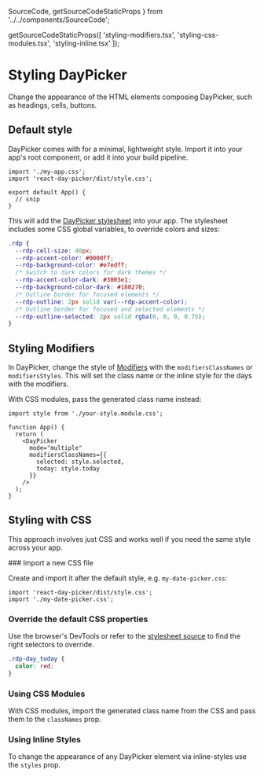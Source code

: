 
  SourceCode,
  getSourceCodeStaticProps
} from '../../components/SourceCode';

  getSourceCodeStaticProps([
    'styling-modifiers.tsx',
    'styling-css-modules.tsx',
    'styling-inline.tsx'
  ]);

# Styling DayPicker

Change the appearance of the HTML elements composing DayPicker, such as headings, cells, buttons.

## Default style

DayPicker comes with for a minimal, lightweight style. Import it into your app's root component, or add it into your build pipeline.

```tsx filename="App.tsx" {2}
import './my-app.css';
import 'react-day-picker/dist/style.css';

export default App() {
  // snip
}
```

This will add the [DayPicker stylesheet](https://github.com/gpbl/react-day-picker/blob/main/style.css) into your app. The stylesheet includes some CSS global variables, to override colors and sizes:

```css
.rdp {
  --rdp-cell-size: 40px;
  --rdp-accent-color: #0000ff;
  --rdp-background-color: #e7edff;
  /* Switch to dark colors for dark themes */
  --rdp-accent-color-dark: #3003e1;
  --rdp-background-color-dark: #180270;
  /* Outline border for focused elements */
  --rdp-outline: 2px solid var(--rdp-accent-color);
  /* Outline border for focused and selected elements */
  --rdp-outline-selected: 2px solid rgba(0, 0, 0, 0.75);
}
```

## Styling Modifiers

In DayPicker, change the style of [Modifiers](/basics/modifiers) with the `modifiersClassNames` or `modifiersStyles`. This will set the class name or the inline style for the days with the modifiers.

<SourceCode fileName="styling-modifiers.tsx" />


<RenderingBox>
  <StylingModifiers />
</RenderingBox>

With CSS modules, pass the generated class name instead:

```tsx {7-10,1}
import style from './your-style.module.css';

function App() {
  return (
    <DayPicker
      mode="multiple"
      modifiersClassNames={{
        selected: style.selected,
        today: style.today
      }}
    />
  );
}
```

## Styling with CSS

This approach involves just CSS and works well if you need the same style across your app.

<Steps>
### Import a new CSS file

Create and import it after the default style, e.g. `my-date-picker.css`:

```tsx
import 'react-day-picker/dist/style.css';
import './my-date-picker.css';
```

### Override the default CSS properties

Use the browser's DevTools or refer to the [stylesheet source](https://github.com/gpbl/react-day-picker/blob/main/style.css) to find the right selectors to override.

```css title="my-date-picker.css"
.rdp-day_today {
  color: red;
}
```

</Steps>

### Using CSS Modules

With CSS modules, import the generated class name from the CSS and pass them to the `classNames` prop.

<SourceCode fileName="styling-css-modules.tsx" />


<RenderingBox>
  <CSSModules />
</RenderingBox>

### Using Inline Styles

To change the appearance of any DayPicker element via inline-styles use the `styles` prop.

<SourceCode fileName="styling-inline.tsx" />


<RenderingBox>
  <InlineStyling />
</RenderingBox>
